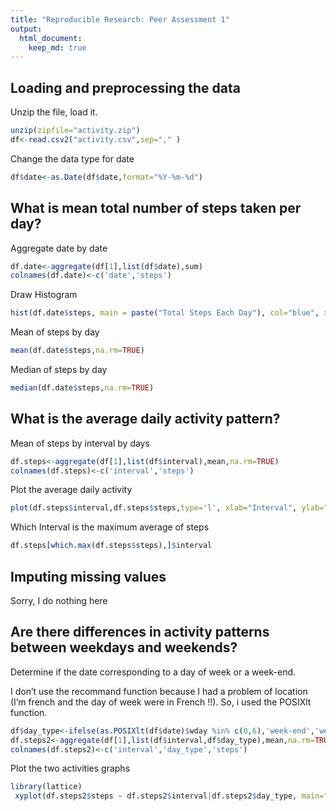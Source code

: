 ```yaml
---
title: "Reproducible Research: Peer Assessment 1"
output: 
  html_document:
    keep_md: true
---
```



## Loading and preprocessing the data

Unzip the file, load it.


```r
unzip(zipfile="activity.zip")
df<-read.csv2("activity.csv",sep="," )
```
Change the data type for date 
```r
df$date<-as.Date(df$date,format="%Y-%m-%d")

```


## What is mean total number of steps taken per day?

Aggregate date by date
```r
df.date<-aggregate(df[1],list(df$date),sum)
colnames(df.date)<-c('date','steps')
```

Draw Histogram 
```r
hist(df.date$steps, main = paste("Total Steps Each Day"), col="blue", xlab="Number of Steps")
```

Mean of steps by day
```r
mean(df.date$steps,na.rm=TRUE)
```

Median of steps by day
```r
median(df.date$steps,na.rm=TRUE)
```

## What is the average daily activity pattern?

Mean of steps by interval by days
```r
df.steps<-aggregate(df[1],list(df$interval),mean,na.rm=TRUE)
colnames(df.steps)<-c('interval','steps')
```

Plot the average daily activity
```r
plot(df.steps$interval,df.steps$steps,type='l', xlab="Interval", ylab="Number of Steps",main="Average Number of Steps per Day by Interval")
```

Which Interval is the maximum average of steps
```r
df.steps[which.max(df.steps$steps),]$interval
```

## Imputing missing values
Sorry, I do nothing here



## Are there differences in activity patterns between weekdays and weekends?

Determine if the date corresponding to a day of week or a week-end. 

I don't use the recommand function because I had a problem of location (I'm french and the day of week were in French !!). So, i used the POSIXlt function. 

```r
df$day_type<-ifelse(as.POSIXlt(df$date)$wday %in% c(0,6),'week-end','week_day')
df.steps2<-aggregate(df[1],list(df$interval,df$day_type),mean,na.rm=TRUE)
colnames(df.steps2)<-c('interval','day_type','steps')
```

Plot the two activities graphs
```r
library(lattice)
 xyplot(df.steps2$steps ~ df.steps2$interval|df.steps2$day_type, main="Average Steps per Day by Interval",xlab="Interval", ylab="Steps",layout=c(1,2), type="l")

```
